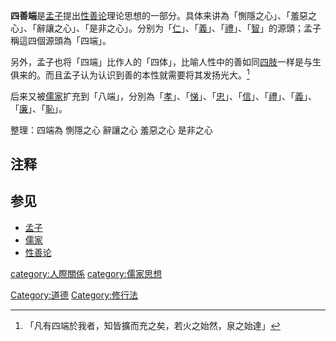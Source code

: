 {{儒學}}
'''四善端'''是[[孟子|孟子]]提出[[性善论|性善论]]理论思想的一部分。具体来讲為「惻隱之心」、「羞惡之心」、「辭讓之心」、「是非之心」。分别为「[[仁|仁]]」、「[[義|義]]」、「[[禮|禮]]」、「[[智|智]]」的源頭；孟子稱這四個源頭為「四端」。

另外，孟子也将「四端」比作人的「四体」，比喻人性中的善如同[[四肢|四肢]]一样是与生俱来的。而且孟子认为认识到善的本性就需要将其发扬光大。<ref>「凡有四端於我者，知皆擴而充之矣，若火之始然，泉之始達」</ref>

后来又被[[儒家|儒家]]扩充到「八端」{{fact}}，分別為「[[孝|孝]]」、「[[悌|悌]]」、「[[忠|忠]]」、「[[誠信|信]]」、「[[礼乐制度|禮]]」、「[[義|義]]」、「[[清廉|廉]]」、「[[恥|恥]]」。

整理：四端為 惻隱之心 辭讓之心 羞惡之心 是非之心

==注释==
<div class="references-small">
<references />
</div>

==参见==
*[[孟子|孟子]]
*[[儒家|儒家]]
*[[性善论|性善论]]

{{Philo-stub}}
[[category:人際關係|category:人際關係]]
[[category:儒家思想|category:儒家思想]]
[[Category:道德|Category:道德]]
[[Category:修行法|Category:修行法]]